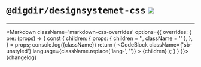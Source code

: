 

<Meta title='Endringslogger/css' />

# `@digdir/designsystemet-css` [![](https://img.shields.io/npm/v/@digdir/designsystemet-css?label=latest%20release&color=0051be)](https://www.npmjs.com/package/@digdir/designsystemet-css)

---
<Markdown className='markdown-css-overrides' options={{
  overrides: {
    pre: (props) => {
    const {
      children: {
        props: { children = '', className = '' },
      },
    } = props;
    console.log({className})
    return (
      <CodeBlock
        className={'sb-unstyled'}
        language={className.replace('lang-', '')}
      >
        {children}
      </CodeBlock>
    );
  }
  }
}}>{changelog}</Markdown>

